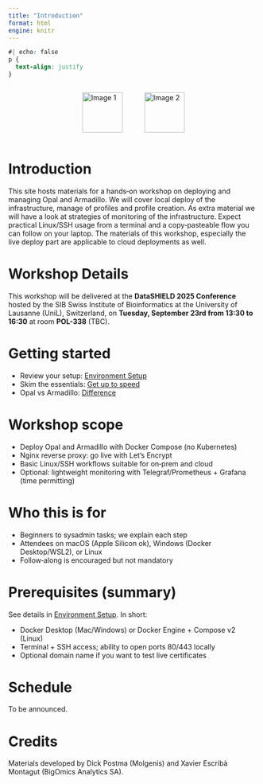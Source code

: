 ```yaml
---
title: "Introduction"
format: html
engine: knitr
---
```


```css
#| echo: false
p {
  text-align: justify
}
```

:::: {style="display: flex; justify-content: space-around;"}
![Image 1](figures/logo1.png){style="height: 81px; margin-right: 20px;"}
![Image 2](figures/logo2.png){style="height: 81px; margin-left: 20px;"}
::::

# Introduction 

This site hosts materials for a hands‑on workshop on deploying and managing Opal and Armadillo. We will cover local deploy of the infrastructure, manage of profiles and profile creation. As extra material we will have a look at strategies of monitoring of the infrastructure. Expect practical Linux/SSH usage from a terminal and a copy‑pasteable flow you can follow on your laptop. The materials of this workshop, especially the live deploy part are applicable to cloud deployments as well.

# Workshop Details

This workshop will be delivered at the **DataSHIELD 2025 Conference** hosted by the SIB Swiss Institute of Bioinformatics at the University of Lausanne (UniL), Switzerland, on **Tuesday, September 23rd from 13:30 to 16:30** at room **POL-338** (TBC).

# Getting started

- Review your setup: [Environment Setup](env_setup.qmd)
- Skim the essentials: [Get up to speed](up_2_speed.qmd)
- Opal vs Armadillo: [Difference](difference.qmd)

# Workshop scope

- Deploy Opal and Armadillo with Docker Compose (no Kubernetes)
- Nginx reverse proxy: go live with Let's Encrypt
- Basic Linux/SSH workflows suitable for on‑prem and cloud
- Optional: lightweight monitoring with Telegraf/Prometheus + Grafana (time permitting)

# Who this is for

- Beginners to sysadmin tasks; we explain each step
- Attendees on macOS (Apple Silicon ok), Windows (Docker Desktop/WSL2), or Linux
- Follow‑along is encouraged but not mandatory

# Prerequisites (summary)

See details in [Environment Setup](env_setup.qmd). In short:

- Docker Desktop (Mac/Windows) or Docker Engine + Compose v2 (Linux)
- Terminal + SSH access; ability to open ports 80/443 locally
- Optional domain name if you want to test live certificates

# Schedule

To be announced.

# Credits

Materials developed by Dick Postma (Molgenis) and Xavier Escribà Montagut (BigOmics Analytics SA).

